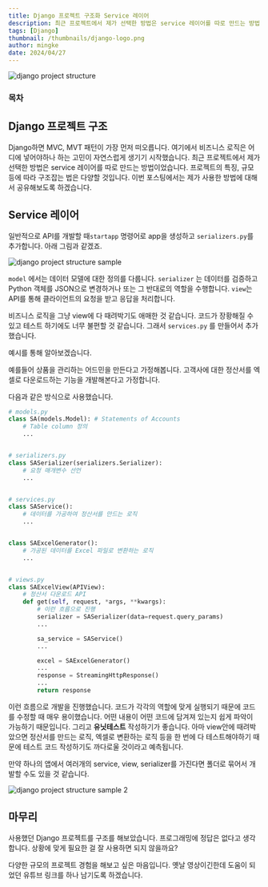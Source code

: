 ```yaml
---
title: Django 프로젝트 구조화 Service 레이어
description: 최근 프로젝트에서 제가 선택한 방법은 service 레이어를 따로 만드는 방법이었습니다. 프로젝트의 특징, 규모 등에 따라 구조잡는 법은 다양할 것입니다. 이번 포스팅에서는 제가 사용한 방법에 대해서 공유해보도록 하겠습니다
tags: [Django]
thumbnail: /thumbnails/django-logo.png
author: mingke
date: 2024/04/27
---
```


<Image src="/thumbnails/django-logo.png" alt="django project structure" />

### 목차

## Django 프로젝트 구조

Django하면 MVC, MVT 패턴이 가장 먼저 떠오릅니다. 여기에서 비즈니스 로직은 어디에 넣어야하나 하는 고민이 자연스럽게 생기기 시작했습니다. 최근 프로젝트에서 제가 선택한 방법은 service 레이어를 따로 만드는 방법이었습니다. 프로젝트의 특징, 규모 등에 따라 구조잡는 법은 다양할 것입니다. 이번 포스팅에서는 제가 사용한 방법에 대해서 공유해보도록 하겠습니다.

## Service 레이어

일반적으로 API를 개발할 때`startapp` 명령어로 app을 생성하고 `serializers.py`를 추가합니다. 아래 그림과 같겠죠.

<Image src="/django-project-structure/01.png" alt="django project structure sample" />

`model` 에서는 데이터 모델에 대한 정의를 다룹니다. `serializer` 는 데이터를 검증하고 Python 객체를 JSON으로 변경하거나 또는 그 반대로의 역할을 수행합니다. `view`는 API를 통해 클라이언트의 요청을 받고 응답을 처리합니다.

비즈니스 로직을 그냥 view에 다 때려박기도 애매한 것 같습니다. 코드가 장황해질 수 있고 테스트 하기에도 너무 불편할 것 같습니다. 그래서 `services.py` 를 만들어서 추가했습니다.

예시를 통해 알아보겠습니다.

예를들어 상품을 관리하는 어드민을 만든다고 가정해봅니다. 고객사에 대한 정산서를 엑셀로 다운로드하는 기능을 개발해본다고 가정합니다.

다음과 같은 방식으로 사용했습니다.

```python
# models.py
class SA(models.Model): # Statements of Accounts
    # Table column 정의
    ...


# serializers.py
class SASerializer(serializers.Serializer):
    # 요청 매개변수 선언
    ...


# services.py
class SAService():
    # 데이터를 가공하여 정산서를 만드는 로직
    ...


class SAExcelGenerator():
    # 가공된 데이터를 Excel 파일로 변환하는 로직
    ...


# views.py
class SAExcelView(APIView):
    # 정산서 다운로드 API
    def get(self, request, *args, **kwargs):
        # 이런 흐름으로 진행
        serializer = SASerializer(data=request.query_params)
        ...

        sa_service = SAService()
        ...

        excel = SAExcelGenerator()
        ...
        response = StreamingHttpResponse()
        ...
        return response
```

이런 흐름으로 개발을 진행했습니다. 코드가 각각의 역할에 맞게 실행되기 때문에 코드를 수정할 때 매우 용이했습니다. 어떤 내용이 어떤 코드에 담겨져 있는지 쉽게 파악이 가능하기 때문입니다. 그리고 **유닛테스트** 작성하기가 좋습니다. 아마 view안에 때려박았으면 정산서를 만드는 로직, 엑셀로 변환하는 로직 등을 한 번에 다 테스트해야하기 때문에 테스트 코드 작성하기도 까다로울 것이라고 예측됩니다.

만약 하나의 앱에서 여러개의 service, view, serializer를 가진다면 폴더로 묶어서 개발할 수도 있을 것 같습니다.

<Image src="/django-project-structure/02.png" alt="django project structure sample 2" />

## 마무리

사용했던 Django 프로젝트를 구조를 해보았습니다. 프로그래밍에 정답은 없다고 생각합니다. 상황에 맞게 필요한 걸 잘 사용하면 되지 않을까요?

다양한 규모의 프로젝트 경험을 해보고 싶은 마음입니다. 옛날 영상이긴한데 도움이 되었던 유튜브 링크를 하나 남기도록 하겠습니다.

<Link url="https://www.youtube.com/watch?v=yG3ZdxBb1oo" />
